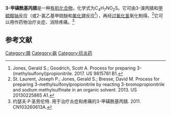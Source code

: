 {{Chembox
| ImageFile = Dapansutrile-line.png
| IUPACName = 3-methylsulfonylpropanenitrile
| OtherNames = 3-甲基磺酰基丙腈<br>Dapansutrile<br>OLT 1177
|Section1={{Chembox Identifiers
| CASNo = 54863-37-5
| CASNo_Ref = {{cascite|correct|CAS}}
| ChEMBL = 3989943
| ChemSpiderID = 14967771
| EINECS = 821-352-9
| KEGG = D10920
| PubChem = 12714644
| UNII = 2Z03364G96
| StdInChI=1S/C4H7NO2S/c1-8(6,7)4-2-3-5/h2,4H2,1H3
| StdInChIKey = LQFRYKBDZNPJSW-UHFFFAOYSA-N
| SMILES = CS(=O)(=O)CCC#N
 }}
|Section2={{Chembox Properties
|C=4|H=7|N=1|O=2|S=1
| MeltingPt = {{convert|71|-|72|C|K}}<ref name=Kjaer>{{cite journal|journal=Acta Chemica Scandinavica|volume=7|language=en|issn=0904-213X|date=1953|pages=1370–1374|doi=10.3891/acta.chem.scand.07-1370|url=http://actachemscand.org/doi/10.3891/acta.chem.scand.07-1370|title=isoThiocyanates. VI. A Synthesis of Cheiroline (gamma-Methylsulphonylpropyl isoThiocyanate).|accessdate=2020-12-19|author=Anders Kjær, Franz Marcus, Josef Conti|archive-date=2018-06-02|archive-url=https://web.archive.org/web/20180602085121/http://actachemscand.org/doi/10.3891/acta.chem.scand.07-1370|dead-url=yes}}</ref><br>{{convert|68|C|K}}<ref>Bell, Richard; Cottam, Peter D.; Davies, John; Jones, D. Neville. Synthesis of alkenyl sulfoxides by intramolecular and intermolecular addition of sulfenic acids to alkynes. ''Journal of the Chemical Society, Perkin Transactions 1:  Organic and Bio-Organic Chemistry (1972-1999)'', 1981. 7: 2106-2115. ISSN: 0300-922X.</ref>
| SolubleOther = 可溶于水、乙醇，难溶于乙醚<ref name=Kjaer />
 }}
|Section7={{Chembox Hazards
| GHSPictograms = {{GHS07}}
| GHSSignalWord = 警告
| HPhrases = {{H-phrases|302|315|319|335}}
| PPhrases = {{P-phrases|261|264|270|271|280|301+312|302+352|304+340|305+351+338|312|321|330|332+313|337+313|362|403+233|405|501}}
 }}
}}
'''3-甲磺酰基丙腈'''是一种[[有机化合物|有机化合物]]，化学式为C<sub>4</sub>H<sub>7</sub>NO<sub>2</sub>S。它可由3-溴丙腈和[[甲硫醇钠|甲硫醇钠]]反应（或2-氯乙基甲硫醚和[[氰化钾|氰化钾]]反应<ref>Jones, Gerald S.; Goodrich, Scott A. Process for preparing 3-​(methylsulfonyl)​propionitrile. 2017. US 9815781 B1.</ref>），再经[[过氧化氢|过氧化氢]]氧化制得。<ref>St. Laurent, Joseph P.; Jones, Gerald S.; Bresse, David M. Process for preparing 3-​methylsulfonylpropionitrile by reacting 3-​bromopropionitrile and sodium methylsulfinate in an organic solvent. 2013. US 20130225865 A1.</ref>它可以用作药物治疗炎症、消除疼痛。<ref>约瑟夫·P·圣劳伦特. 用于治疗炎症和疼痛的3-甲磺酰基丙腈. 2011. CN103260613A.</ref>

==参考文献==
{{reflist}}

{{有机化合物小作品}}

[[Category:腈|Category:腈]]
[[Category:砜|Category:砜]]
[[Category:抗炎药|Category:抗炎药]]